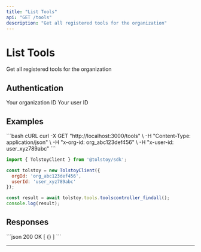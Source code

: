```yaml
---
title: "List Tools"
api: "GET /tools"
description: "Get all registered tools for the organization"
---
```


# List Tools

Get all registered tools for the organization

## Authentication

<ParamField header="x-org-id" type="string" required>
  Your organization ID
</ParamField>

<ParamField header="x-user-id" type="string" required>
  Your user ID
</ParamField>





## Examples

<CodeGroup>
```bash cURL
curl -X GET "http://localhost:3000/tools" \
  -H "Content-Type: application/json" \
  -H "x-org-id: org_abc123def456" \
  -H "x-user-id: user_xyz789abc"
```

```javascript JavaScript SDK
import { TolstoyClient } from '@tolstoy/sdk';

const tolstoy = new TolstoyClient({
  orgId: 'org_abc123def456',
  userId: 'user_xyz789abc'
});

const result = await tolstoy.tools.toolscontroller_findall();
console.log(result);
```
</CodeGroup>

## Responses

<ResponseExample>
```json 200 OK
[
  {}
]
```
</ResponseExample>

---

<Snippet file="api-footer.mdx" />
